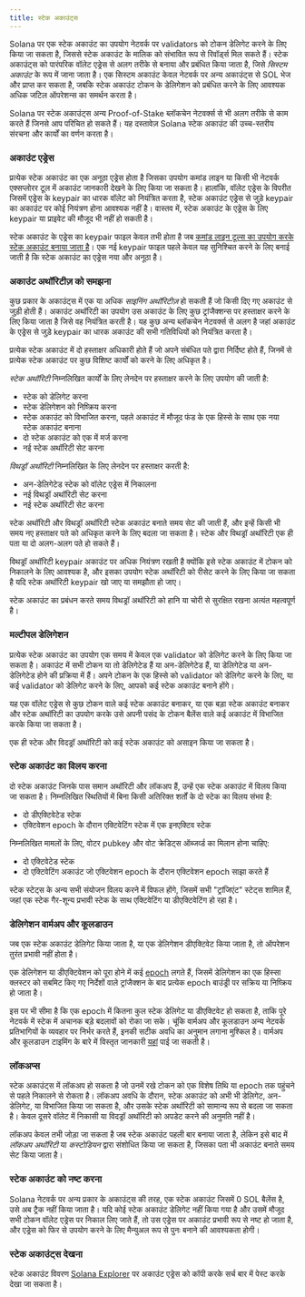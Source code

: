```yaml
---
title: स्टेक अकाउंट्स
---
```


Solana पर एक स्टेक अकाउंट का उपयोग नेटवर्क पर validators को टोकन डेलिगेट करने के
लिए किया जा सकता है, जिससे स्टेक अकाउंट के मालिक को संभावित रूप से रिवॉर्ड्स मिल
सकते हैं। स्टेक अकाउंट्स को पारंपरिक वॉलेट एड्रेस से अलग तरीके से बनाया और
प्रबंधित किया जाता है, जिसे _सिस्टम अकाउंट_ के रूप में जाना जाता है। एक सिस्टम
अकाउंट केवल नेटवर्क पर अन्य अकाउंट्स से SOL भेज और प्राप्त कर सकता है, जबकि
स्टेक अकाउंट टोकन के डेलिगेशन को प्रबंधित करने के लिए आवश्यक अधिक जटिल ऑपरेशन्स
का समर्थन करता है।

Solana पर स्टेक अकाउंट्स अन्य Proof-of-Stake ब्लॉकचेन नेटवर्क्स से भी अलग तरीके
से काम करते हैं जिनसे आप परिचित हो सकते हैं। यह दस्तावेज़ Solana स्टेक अकाउंट की
उच्च-स्तरीय संरचना और कार्यों का वर्णन करता है।

### अकाउंट एड्रेस

प्रत्येक स्टेक अकाउंट का एक अनूठा एड्रेस होता है जिसका उपयोग कमांड लाइन या किसी
भी नेटवर्क एक्सप्लोरर टूल में अकाउंट जानकारी देखने के लिए किया जा सकता है।
हालांकि, वॉलेट एड्रेस के विपरीत जिसमें एड्रेस के keypair का धारक वॉलेट को
नियंत्रित करता है, स्टेक अकाउंट एड्रेस से जुड़े keypair का अकाउंट पर कोई
नियंत्रण होना आवश्यक नहीं है। वास्तव में, स्टेक अकाउंट के एड्रेस के लिए keypair
या प्राइवेट की मौजूद भी नहीं हो सकती है।

स्टेक अकाउंट के एड्रेस का keypair फाइल केवल तभी होता है जब
[कमांड लाइन टूल्स का उपयोग करके स्टेक अकाउंट बनाया जाता है](https://docs.anza.xyz/cli/examples/delegate-stake#create-a-stake-account)।
एक नई keypair फाइल पहले केवल यह सुनिश्चित करने के लिए बनाई जाती है कि स्टेक
अकाउंट का एड्रेस नया और अनूठा है।

### अकाउंट अथॉरिटीज़ को समझना

कुछ प्रकार के अकाउंट्स में एक या अधिक _साइनिंग अथॉरिटीज़_ हो सकती हैं जो किसी
दिए गए अकाउंट से जुड़ी होती हैं। अकाउंट अथॉरिटी का उपयोग उस अकाउंट के लिए कुछ
ट्रांजैक्शन्स पर हस्ताक्षर करने के लिए किया जाता है जिसे वह नियंत्रित करती है।
यह कुछ अन्य ब्लॉकचेन नेटवर्क्स से अलग है जहां अकाउंट के एड्रेस से जुड़े keypair
का धारक अकाउंट की सभी गतिविधियों को नियंत्रित करता है।

प्रत्येक स्टेक अकाउंट में दो हस्ताक्षर अधिकारी होते हैं जो अपने संबंधित पते
द्वारा निर्दिष्ट होते हैं, जिनमें से प्रत्येक स्टेक अकाउंट पर कुछ विशिष्ट
कार्यों को करने के लिए अधिकृत है।

_स्टेक अथॉरिटी_ निम्नलिखित कार्यों के लिए लेनदेन पर हस्ताक्षर करने के लिए उपयोग
की जाती है:

- स्टेक को डेलिगेट करना
- स्टेक डेलिगेशन को निष्क्रिय करना
- स्टेक अकाउंट को विभाजित करना, पहले अकाउंट में मौजूद फंड के एक हिस्से के साथ एक
  नया स्टेक अकाउंट बनाना
- दो स्टेक अकाउंट को एक में मर्ज करना
- नई स्टेक अथॉरिटी सेट करना

_विथड्रॉ अथॉरिटी_ निम्नलिखित के लिए लेनदेन पर हस्ताक्षर करती है:

- अन-डेलिगेटेड स्टेक को वॉलेट एड्रेस में निकालना
- नई विथड्रॉ अथॉरिटी सेट करना
- नई स्टेक अथॉरिटी सेट करना

स्टेक अथॉरिटी और विथड्रॉ अथॉरिटी स्टेक अकाउंट बनाते समय सेट की जाती हैं, और
इन्हें किसी भी समय नए हस्ताक्षर पते को अधिकृत करने के लिए बदला जा सकता है। स्टेक
और विथड्रॉ अथॉरिटी एक ही पता या दो अलग-अलग पते हो सकते हैं।

विथड्रॉ अथॉरिटी keypair अकाउंट पर अधिक नियंत्रण रखती है क्योंकि इसे स्टेक अकाउंट
में टोकन को निकालने के लिए आवश्यक है, और इसका उपयोग स्टेक अथॉरिटी को रीसेट करने
के लिए किया जा सकता है यदि स्टेक अथॉरिटी keypair खो जाए या समझौता हो जाए।

स्टेक अकाउंट का प्रबंधन करते समय विथड्रॉ अथॉरिटी को हानि या चोरी से सुरक्षित
रखना अत्यंत महत्वपूर्ण है।

### मल्टीपल डेलिगेशन

प्रत्येक स्टेक अकाउंट का उपयोग एक समय में केवल एक validator को डेलिगेट करने के
लिए किया जा सकता है। अकाउंट में सभी टोकन या तो डेलिगेटेड हैं या अन-डेलिगेटेड
हैं, या डेलिगेटेड या अन-डेलिगेटेड होने की प्रक्रिया में हैं। अपने टोकन के एक
हिस्से को validator को डेलिगेट करने के लिए, या कई validator को डेलिगेट करने के
लिए, आपको कई स्टेक अकाउंट बनाने होंगे।

यह एक वॉलेट एड्रेस से कुछ टोकन वाले कई स्टेक अकाउंट बनाकर, या एक बड़ा स्टेक
अकाउंट बनाकर और स्टेक अथॉरिटी का उपयोग करके उसे अपनी पसंद के टोकन बैलेंस वाले कई
अकाउंट में विभाजित करके किया जा सकता है।

एक ही स्टेक और विदड्रॉ अथॉरिटी को कई स्टेक अकाउंट को असाइन किया जा सकता है।

### स्टेक अकाउंट का विलय करना

दो स्टेक अकाउंट जिनके पास समान अथॉरिटी और लॉकअप हैं, उन्हें एक स्टेक अकाउंट में
विलय किया जा सकता है। निम्नलिखित स्थितियों में बिना किसी अतिरिक्त शर्तों के दो
स्टेक का विलय संभव है:

- दो डीएक्टिवेटेड स्टेक
- एक्टिवेशन epoch के दौरान एक्टिवेटिंग स्टेक में एक इनएक्टिव स्टेक

निम्नलिखित मामलों के लिए, वोटर pubkey और वोट क्रेडिट्स ऑब्जर्व्ड का मिलान होना
चाहिए:

- दो एक्टिवेटेड स्टेक
- दो एक्टिवेटिंग अकाउंट जो एक्टिवेशन epoch के दौरान एक्टिवेशन epoch साझा करते
  हैं

स्टेक स्टेट्स के अन्य सभी संयोजन विलय करने में विफल होंगे, जिसमें सभी
"ट्रांजिएंट" स्टेट्स शामिल हैं, जहां एक स्टेक गैर-शून्य प्रभावी स्टेक के साथ
एक्टिवेटिंग या डीएक्टिवेटिंग हो रहा है।

### डेलिगेशन वार्मअप और कूलडाउन

जब एक स्टेक अकाउंट डेलिगेट किया जाता है, या एक डेलिगेशन डीएक्टिवेट किया जाता है,
तो ऑपरेशन तुरंत प्रभावी नहीं होता है।

एक डेलिगेशन या डीएक्टिवेशन को पूरा होने में कई
[epoch](/docs/references/terminology#epoch) लगते हैं, जिसमें डेलिगेशन का एक
हिस्सा क्लस्टर को सबमिट किए गए निर्देशों वाले ट्रांजैक्शन के बाद प्रत्येक epoch
बाउंड्री पर सक्रिय या निष्क्रिय हो जाता है।

इस पर भी सीमा है कि एक epoch में कितना कुल स्टेक डेलिगेट या डीएक्टिवेट हो सकता
है, ताकि पूरे नेटवर्क में स्टेक में अचानक बड़े बदलावों को रोका जा सके। चूंकि
वार्मअप और कूलडाउन अन्य नेटवर्क प्रतिभागियों के व्यवहार पर निर्भर करते हैं, इनकी
सटीक अवधि का अनुमान लगाना मुश्किल है। वार्मअप और कूलडाउन टाइमिंग के बारे में
विस्तृत जानकारी
[यहां](https://docs.anza.xyz/consensus/stake-delegation-and-rewards#stake-warmup-cooldown-withdrawal)
पाई जा सकती है।

### लॉकअप्स

स्टेक अकाउंट्स में लॉकअप हो सकता है जो उनमें रखे टोकन को एक विशेष तिथि या epoch
तक पहुंचने से पहले निकालने से रोकता है। लॉकअप अवधि के दौरान, स्टेक अकाउंट को अभी
भी डेलिगेट, अन-डेलिगेट, या विभाजित किया जा सकता है, और उसके स्टेक अथॉरिटी को
सामान्य रूप से बदला जा सकता है। केवल दूसरे वॉलेट में निकासी या विदड्रॉ अथॉरिटी
को अपडेट करने की अनुमति नहीं है।

लॉकअप केवल तभी जोड़ा जा सकता है जब स्टेक अकाउंट पहली बार बनाया जाता है, लेकिन
इसे बाद में _लॉकअप अथॉरिटी_ या _कस्टोडियन_ द्वारा संशोधित किया जा सकता है, जिसका
पता भी अकाउंट बनाते समय सेट किया जाता है।

### स्टेक अकाउंट को नष्ट करना

Solana नेटवर्क पर अन्य प्रकार के अकाउंट्स की तरह, एक स्टेक अकाउंट जिसमें 0 SOL
बैलेंस है, उसे अब ट्रैक नहीं किया जाता है। यदि कोई स्टेक अकाउंट डेलिगेट नहीं
किया गया है और उसमें मौजूद सभी टोकन वॉलेट एड्रेस पर निकाल लिए जाते हैं, तो उस
एड्रेस पर अकाउंट प्रभावी रूप से नष्ट हो जाता है, और एड्रेस को फिर से उपयोग करने
के लिए मैन्युअल रूप से पुनः बनाने की आवश्यकता होगी।

### स्टेक अकाउंट्स देखना

स्टेक अकाउंट विवरण [Solana Explorer](http://explorer.solana.com/) पर अकाउंट
एड्रेस को कॉपी करके सर्च बार में पेस्ट करके देखा जा सकता है।

